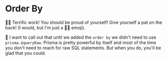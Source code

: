 # Order By

👨‍💼 Terrific work! You should be proud of yourself! Give yourself a pat on the
back! (I would, but I'm just a 👨‍💼 emoji).

🦉 I want to call out that until we added the `order by` we didn't need to use
`prisma.$queryRaw`. Prisma is pretty powerful by itself and most of the time you
don't need to reach for raw SQL statements. But when you do, you'll be glad that
you could.
